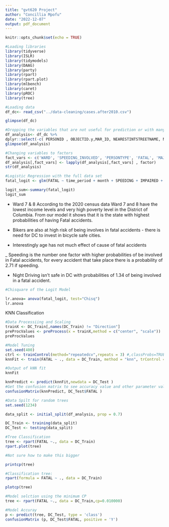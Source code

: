 ```yaml
---
title: "gvt620 Project"
author: "Concillia Mpofu"
date: "2022-12-07"
output: pdf_document
---
```


```r
knitr::opts_chunk$set(echo = TRUE)
```


```r
#Loading libraries
library(tidyverse)
library(ISLR)
library(tidymodels)
library(DAAG)
library(party)
library(rpart)
library(rpart.plot)
library(mlbench)
library(caret)
library(pROC)
library(tree)
```


```r
#Loading data
df_dc<- read_csv("../data-cleaning/cases.after2010.csv")

glimpse(df_dc)
```

```r
#Dropping the variables that are not useful for prediction or with many levels i.e Licence plate state, Vehicle type 
df_analysis<- df_dc %>%
dplyr::select(-c( PERSONID , OBJECTID.y,MAR_ID, NEARESTINTSTREETNAME, NEARESTINTROUTEID, YCOORD, XCOORD, LONGITUDE,LATITUDE, ADDRESS, FROMDATE, REPORTDATE, X, Y, CCN,  MEASURE,OBJECTID.x,OFFSET,VEHICLEID, date, time, year, CRIMEID, ROUTEID, INTAPPROACHDIRECTION, INVEHICLETYPE, LICENSEPLATESTATE  ))
glimpse(df_analysis)
```

```r
#Changing variables to factors
fact_vars <- c('WARD', 'SPEEDING_INVOLVED', 'PERSONTYPE', 'FATAL', 'MAJORINJURY', 'MINORINJURY', 'TICKETISSUED','SPEEDING','IMPAIRED', 'month', 'time_period')
df_analysis[,fact_vars] <- lapply(df_analysis[,fact_vars] , factor)
str(df_analysis)
```



```r
#Logistic Regression with the full data set
fatal_logit <- glm(FATAL ~ time_period + month + SPEEDING + IMPAIRED + AGE+ TOTAL_VEHICLES + TOTAL_BICYCLES + TOTAL_PEDESTRIANS + MAR_SCORE + WARD + TOTAL_GOVERNMENT, data = df_analysis, family = "binomial")

logit_sum<-summary(fatal_logit)
logit_sum
```
- Ward 7 & 8 According to the 2020 census data Ward 7 and 8 have the lowest income levels and very high poverty level in the District of Columbia. From our model it shows that it is the state with highest probabilities of having Fatal accidents. 

- Bikers are also at high risk of being involves in fatal accidents - there is need for DC to invest in bicycle safe cities. 

- Interestingly age has not much effect of cause of fatal accidents

_ Speeding is the number one factor with higher probabilities of be involved in Fatal accidents, for every accident that take place there is a probability of 2.71 if speeding.

- Night Driving isn't safe in DC with probabilities of 1.34 of being involved in a fatal accident. 

```r
#Chisquare of the Logit Model

lr.anova= anova(fatal_logit, test="Chisq") 
lr.anova 
```

KNN Classification

```r
#Data Processiing and Scaling 
trainX <- DC_Train[,names(DC_Train) != "Direction"]
preProcValues <- preProcess(x = trainX,method = c("center", "scale"))
preProcValues
```

```r
#Model Tuning
set.seed(400)
ctrl <- trainControl(method="repeatedcv",repeats = 3) #,classProbs=TRUE,summaryFunction = twoClassSummary)
knnFit <- train(FATAL ~ ., data = DC_Train, method = "knn", trControl = ctrl, preProcess = c("center","scale"), tuneLength = 20)

#Output of kNN fit
knnFit
```

```r

knnPredict <- predict(knnFit,newdata = DC_Test )
#Get the confusion matrix to see accuracy value and other parameter values
confusionMatrix(knnPredict, DC_Test$FATAL )
```


```r
#Data Spilt for random trees 
set.seed(1234)

data_split <- initial_split(df_analysis, prop = 0.7)

DC_Train <- training(data_split)
DC_Test <- testing(data_split)

```

```r
#Tree Classification
tree <- rpart(FATAL ~., data = DC_Train)
rpart.plot(tree)

#Not sure how to make this bigger
```
```r
printcp(tree)

#Classification tree:
rpart(formula = FATAL ~ ., data = DC_Train)

plotcp(tree)

```

```r
#Model selction using the minimum CP 
tree <- rpart(FATAL ~., data = DC_Train,cp=0.010000)
```

```r
#Model Accuray 
p <- predict(tree, DC_Test, type = 'class')
confusionMatrix (p, DC_Test$FATAL, positive = 'Y')
```

